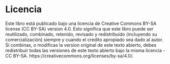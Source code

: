 # Licencia {-}
Este libro está publicado bajo una licencia de Creative Commons BY-SA license (CC BY-SA) version 4.0.
Esto significa que este libro puede ser reutilizado, combinado, retenido, revisado y redistribuido (incluyendo su comercialización) siempre y cuando el credito apropiado sea dado al autor. Si combinas, o modificas la version original de este texto abierto, debes redistribuir todas las versiones de este texto abierto bajo la misma licencia - CC BY-SA. https://creativecommons.org/licenses/by-sa/4.0/.